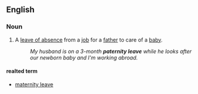 ==English==
{{wikipedia}}
===Noun===
{{en-noun|sg=[[paternity]] [[leave]]}}

# A [[leave of absence]] from a [[job]] for a [[father]] to care of a [[baby]].
#:''My husband is on a 3-month '''paternity leave''' while he looks after our newborn baby and I'm working abroad.''

====realted term====
*[[maternity leave]]